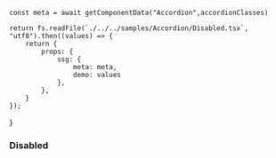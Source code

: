 






    const meta = await getComponentData("Accordion",accordionClasses)

    return fs.readFile(`./../../samples/Accordion/Disabled.tsx`, "utf8").then((values) => {
        return {
            props: {
                ssg: {
                    meta: meta,
                    demo: values
                },
            },
        }
    });

}

<Layout>

### Disabled

<Disabled />
<Demo />

</Layout>
